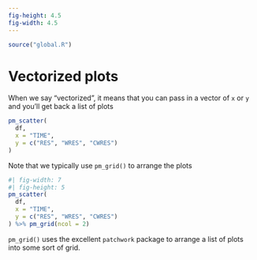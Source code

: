 ```yaml
---
fig-height: 4.5
fig-width: 4.5
---
```


```r
source("global.R")
```

# Vectorized plots

When we say "vectorized", it means that you can pass in a vector
of `x` or `y` and you'll get back  a list of plots

```r
pm_scatter(
  df, 
  x = "TIME", 
  y = c("RES", "WRES", "CWRES")
)
```

Note that we typically use `pm_grid()` to arrange the plots

```r
#| fig-width: 7
#| fig-height: 5
pm_scatter(
  df, 
  x = "TIME", 
  y = c("RES", "WRES", "CWRES")
) %>% pm_grid(ncol = 2)
```

`pm_grid()` uses the excellent `patchwork` package to arrange 
a list of plots into some sort of grid.
